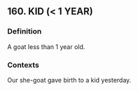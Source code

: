 ## 160. KID (< 1 YEAR)
### Definition
A goat less than 1 year old.

### Contexts
Our she-goat gave birth to a kid yesterday.

